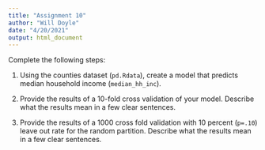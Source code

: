 ```yaml
---
title: "Assignment 10"
author: "Will Doyle"
date: "4/20/2021"
output: html_document
---
```


Complete the following steps:

1. Using the counties dataset (`pd.Rdata`), create a model that predicts median household income (`median_hh_inc`).

2. Provide the results of a 10-fold cross validation of your model. Describe what the results mean in a few clear sentences.

3. Provide the results of a 1000 cross fold validation with 10 percent (`p=.10`) leave out rate for the random partition. Describe what the results mean in a few clear sentences.